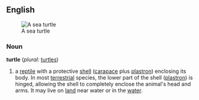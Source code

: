 {{wikipedia}}
==English==
[[Image:Sea turtle small.jpg|thumb|A sea turtle]]
=== Noun ===
'''turtle''' (''plural:'' [[turtles]])

#a [[reptile]] with a protective [[shell]] ([[carapace]] plus [[plastron]]) enclosing its body. In most [[terrestrial]] species, the lower part of the shell ([[plastron]]) is hinged, allowing the shell to completely enclose the animal's head and arms. It may live on [[land]] near water or in the [[water]].